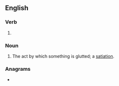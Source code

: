 ==English==

===Verb===
{{head|en|present participle}}

# {{present participle of|glut|lang=en|nocat=1}}

===Noun===
{{en-noun}}

# The act by which something is glutted; a [[satiation]].

===Anagrams===
* {{anagrams|en|guttling}}